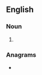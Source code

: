==English==

===Noun===
{{head|en|noun plural form}}

# {{plural of|northing|lang=en}}

===Anagrams===
* {{l|en|nonrights}}